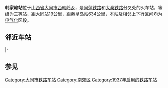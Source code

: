 {{Infobox China railway station
|车站名称 = 韩家岭站
|图片 = 
|图片介绍 = 
|其他名称 = 
|车站拼音 = Hanjialing
|英文名称 = Hanjialing Railway Station
|车站代码 = 27341<ref>{{cite book|author=铁道部电子计算技术中心, 铁道部运输局|title=铁路车站站名代码表：TMIS使用|publisher=中国铁道出版社|location=北京|year=1998|isbn=9787113030995|pages=13}}</ref>
|电报码 = HAV
|拼音码 = HJL
|address = [[山西省|山西省]][[大同市|大同市]][[西韩岭乡|西韩岭乡]]
|坐标 = {{coord|39|55|54|N|113|13|41|E|display=inline,title}}
|归属 = [[中国铁路太原局集团|中国铁路太原局集团]]
|线路 = [[同蒲铁路|同蒲铁路]]、[[大秦铁路|大秦铁路]]
|车站等级 = [[三等站_(中国)|三等站]]
|name=}}
'''韩家岭站'''位于[[山西省|山西省]][[大同市|大同市]][[西韩岭乡|西韩岭乡]]，是[[同蒲铁路|同蒲铁路]]和[[大秦铁路|大秦铁路]]分叉处的火车站，等级为[[三等站_(中国)|三等站]]，距[[大同站|大同站]]19公里，距[[秦皇岛站|秦皇岛站]]634公里，本站及相邻上下行区间均为[[電氣化鐵路|电气化]]区段。
==邻近车站==
{{Start rail box|[[中華人民共和國鐵路運輸|中国铁路]]}}
{{s-inop|[[平旺站|平旺站]]|{{站|大同}}方向 |rows=2}}
{{s-line|[[同蒲铁路|同蒲铁路]]}}
{{s-inop|[[里八庄站|里八庄站]]|{{站|华山||陕西省}}方向}}
|-
{{s-line|[[大秦铁路|大秦铁路]]}}
{{s-inop|[[马辛庄站|马辛庄站]]|{{站|柳村南}}方向}}
{{End box}}

==参见==
{{同蒲铁路}}
{{大秦铁路}}
{{韩原铁路}}
[[Category:大同市铁路车站|Category:大同市铁路车站]]
[[Category:南郊区|Category:南郊区]]
[[Category:1937年启用的铁路车站|Category:1937年启用的铁路车站]]